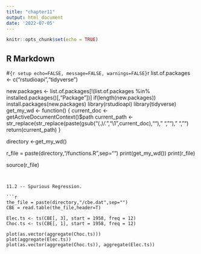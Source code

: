 ```yaml
---
title: "chapter11"
output: html_document
date: '2022-07-05'
---
```


```r
knitr::opts_chunk$set(echo = TRUE)
```

## R Markdown


#```{r setup echo=FALSE, message=FALSE, warnings=FALSE}
```r
list.of.packages <- c("rstudioapi","tidyverse")

new.packages <- list.of.packages[!(list.of.packages %in% installed.packages()[,"Package"])]
if(length(new.packages)) install.packages(new.packages)
library(rstudioapi)
library(tidyverse)
get_my_wd <- function()
{
  current_doc <- getActiveDocumentContext()$path 
  current_path <- str_replace(str_replace(paste(gsub("(.*)/.*","\\1",current_doc),"")," ",""), " ","")
  return(current_path)
}

directory <-get_my_wd()

r_file = paste(directory,"/functions.R",sep="")
print(get_my_wd())
print(r_file)

source(r_file)

```


11.2 -- Spurious Regression.

```r

the_file = paste(directory,"/cbe.dat",sep="")
CBE = read.table(the_file,header=T)

Elec.ts <- ts(CBE[, 3], start = 1958, freq = 12)
Choc.ts <- ts(CBE[, 1], start = 1958, freq = 12)

plot(as.vector(aggregate(Choc.ts)))
plot(aggregate(Elec.ts))
plot(as.vector(aggregate(Choc.ts)), aggregate(Elec.ts))


```





```r



```